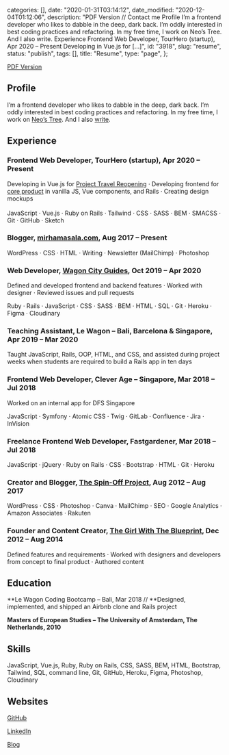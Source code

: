 
  categories: [],
  date: "2020-01-31T03:14:12",
  date_modified: "2020-12-04T01:12:06",
  description:
    "PDF Version // Contact me Profile I’m a frontend developer who likes to dabble in the deep, dark back. I’m oddly interested in best coding practices and refactoring. In my free time, I work on Neo’s Tree. And I also write. Experience Frontend Web Developer, TourHero (startup), Apr 2020 – Present Developing in Vue.js for […]",
  id: "3918",
  slug: "resume",
  status: "publish",
  tags: [],
  title: "Resume",
  type: "page",
};


[PDF Version](/pages/cv_mirha_masala_2020.pdf)

## Profile

I’m a frontend developer who likes to dabble in the deep, dark back. I’m oddly interested in best coding practices and refactoring. In my free time, I work on [Neo’s Tree](https://www.neostree.com). And I also [write](https://www.mirhamasala.com).

## Experience

### Frontend Web Developer, TourHero (startup), Apr 2020 – Present

Developing in Vue.js for [Project Travel Reopening](https://www.tourhero.com/en/ultimate-guide-covid19-travel-restrictions-reopening/) · Developing frontend for [core product](https://www.tourhero.com) in vanilla JS, Vue components, and Rails · Creating design mockups\
\
JavaScript · Vue.js · Ruby on Rails · Tailwind · CSS · SASS · BEM · SMACSS · Git · GitHub · Sketch

### Blogger, [mirhamasala.com](https://www.mirhamasala.com), Aug 2017 – Present

WordPress · CSS · HTML · Writing · Newsletter (MailChimp) · Photoshop

### Web Developer, [Wagon City Guides](https://github.com/mirhamasala/lw_city_guide), Oct 2019 – Apr 2020

Defined and developed frontend and backend features · Worked with designer · Reviewed issues and pull requests

Ruby · Rails · JavaScript · CSS · SASS · BEM · HTML · SQL · Git · Heroku · Figma · Cloudinary

### Teaching Assistant, Le Wagon – Bali, Barcelona & Singapore, Apr 2019 – Mar 2020

Taught JavaScript, Rails, OOP, HTML, and CSS, and assisted during project weeks when students are required to build a Rails app in ten days

### Frontend Web Developer, Clever Age – Singapore, Mar 2018 – Jul 2018

Worked on an internal app for DFS Singapore

JavaScript · Symfony · Atomic CSS · Twig · GitLab · Confluence · Jira · InVision

### Freelance Frontend Web Developer, Fastgardener, Mar 2018 – Jul 2018

JavaScript · jQuery · Ruby on Rails · CSS · Bootstrap · HTML · Git · Heroku

### Creator and Blogger, [The Spin-Off Project](/tsop), Aug 2012 – Aug 2017

WordPress · CSS · Photoshop · Canva · MailChimp · SEO · Google Analytics · Amazon Associates · Rakuten

### Founder and Content Creator, [The Girl With The Blueprint](https://www.thegirlwiththeblueprint.com), Dec 2012 – Aug 2014

Defined features and requirements · Worked with designers and developers from concept to final product · Authored content

## Education

**Le Wagon Coding Bootcamp – Bali, Mar 2018 // **Designed, implemented, and shipped an Airbnb clone and Rails project

**Masters of European Studies – The University of Amsterdam, The Netherlands, 2010**

## Skills

JavaScript, Vue.js, Ruby, Ruby on Rails, CSS, SASS, BEM, HTML, Bootstrap, Tailwind, SQL, command line, Git, GitHub, Heroku, Figma, Photoshop, Cloudinary

## Websites

[GitHub](https://github.com/mirhamasala)

[LinkedIn](https://www.linkedin.com/in/mirhamasala/)

[Blog](https://www.mirhamasala.com)
